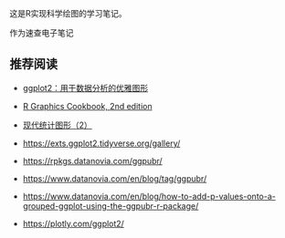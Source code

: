 这是R实现科学绘图的学习笔记。

作为速查电子笔记

## 推荐阅读 {.unnumbered}

-   [ggplot2：用于数据分析的优雅图形](https://ggplot2-book.org/mastery)

-   [R Graphics Cookbook, 2nd edition](https://r-graphics.org/)

-   [现代统计图形（2）](https://bookdown.org/xiangyun/msg2nd/)

-   <https://exts.ggplot2.tidyverse.org/gallery/>

-   <https://rpkgs.datanovia.com/ggpubr/>

-   <https://www.datanovia.com/en/blog/tag/ggpubr/>

-   <https://www.datanovia.com/en/blog/how-to-add-p-values-onto-a-grouped-ggplot-using-the-ggpubr-r-package/>

-   <https://plotly.com/ggplot2/>
